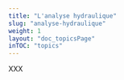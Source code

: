---
title: "L'analyse hydraulique"
slug: "analyse-hydraulique"
weight: 1
layout: "doc_topicsPage"
inTOC: "topics"
---

XXX
